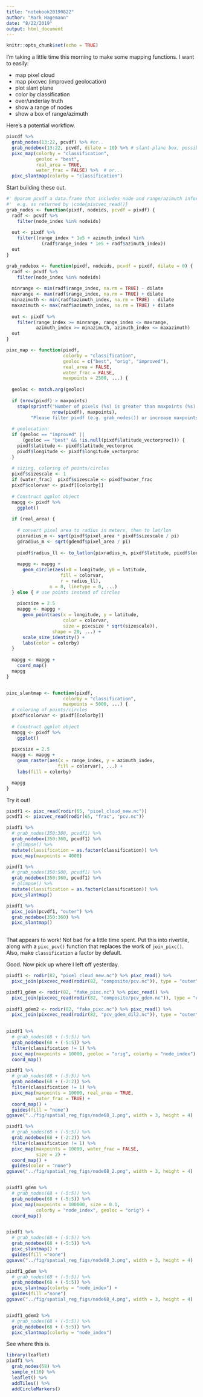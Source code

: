 ```yaml
---
title: "notebook20190822"
author: "Mark Hagemann"
date: "8/22/2019"
output: html_document
---
```


```r
knitr::opts_chunk$set(echo = TRUE)
```

I'm taking a little time this morning to make some mapping functions. I want to easily:

- map pixel cloud
- map pixcvec (improved geolocation)
- plot slant plane
- color by classification
- over/underlay truth
- show a range of nodes
- show a box of range/azimuth


Here's a potential workflow.

```r
pixcdf %>% 
  grab_nodes(13:22, pcvdf) %>% #or..
  grab_nodebox(13:22, pcvdf, dilate = 10) %>% # slant-plane box, possibly dilated
  pixc_map(colorby = "classification", 
           geoloc = "best",
           real_area = TRUE, 
           water_frac = FALSE) %>%  # or...
  pixc_slantmap(colorby = "classification")
```

Start building these out.

```r

#' @param pcvdf a data.frame that includes node and range/azimuth information, 
#'  e.g. as returned by \code{pixcvec_read()}
grab_nodes <- function(pixdf, nodeids, pcvdf = pixdf) {
  radf <- pcvdf %>% 
    filter(node_index %in% nodeids)
  
  out <- pixdf %>% 
    filter((range_index * 1e5 + azimuth_index) %in% 
             (radf$range_index * 1e5 + radf$azimuth_index))
  out
}

grab_nodebox <- function(pixdf, nodeids, pcvdf = pixdf, dilate = 0) {
  radf <- pcvdf %>% 
    filter(node_index %in% nodeids)
  
  minrange <- min(radf$range_index, na.rm = TRUE) - dilate
  maxrange <- max(radf$range_index, na.rm = TRUE) + dilate
  minazimuth <- min(radf$azimuth_index, na.rm = TRUE) - dilate
  maxazimuth <- max(radf$azimuth_index, na.rm = TRUE) + dilate
  
  out <- pixdf %>% 
    filter(range_index >= minrange, range_index <= maxrange, 
           azimuth_index >= minazimuth, azimuth_index <= maxazimuth)
  out
}

pixc_map <- function(pixdf, 
                     colorby = "classification", 
                     geoloc = c("best", "orig", "improved"),
                     real_area = FALSE, 
                     water_frac = FALSE,
                     maxpoints = 2500, ...) {
  
  geoloc <- match.arg(geoloc)
  
  if (nrow(pixdf) > maxpoints) 
    stop(sprintf("Number of pixels (%s) is greater than maxpoints (%s).\n",
                 nrow(pixdf), maxpoints),
         "Please filter pixdf (e.g. grab_nodes()) or increase maxpoints")
  
  # geolocation:
  if (geoloc == "improved" || 
      (geoloc == "best" && !is.null(pixdf$latitude_vectorproc))) {
    pixdf$latitude <- pixdf$latitude_vectorproc
    pixdf$longitude <- pixdf$longitude_vectorproc
  }
  
  # sizing, coloring of points/circles
  pixdf$sizescale <- 1
  if (water_frac)  pixdf$sizescale <- pixdf$water_frac
  pixdf$colorvar <- pixdf[[colorby]]
  
  # Construct ggplot object
  mapgg <- pixdf %>% 
    ggplot()
  
  if (real_area) {
    
    # convert pixel area to radius in meters, then to lat/lon
    pixradius_m <- sqrt(pixdf$pixel_area * pixdf$sizescale / pi)
    gdradius_m <- sqrt(gdemdf$pixel_area / pi)
    
    pixdf$radius_ll <- to_latlon(pixradius_m, pixdf$latitude, pixdf$longitude)
    
    mapgg <- mapgg + 
      geom_circle(aes(x0 = longitude, y0 = latitude,
                    fill = colorvar, 
                    r = radius_ll),
                n = 8, linetype = 0, ...)
  } else { # use points instead of circles
    
    pixcsize = 2.5
    mapgg <- mapgg + 
      geom_point(aes(x = longitude, y = latitude,
                     color = colorvar, 
                     size = pixcsize * sqrt(sizescale)),
                 shape = 20, ...) + 
      scale_size_identity() +
      labs(color = colorby)
  }
    
  mapgg <- mapgg + 
    coord_map()
  mapgg
}


pixc_slantmap <- function(pixdf, 
                     colorby = "classification", 
                     maxpoints = 5000, ...) {
  # coloring of points/circles
  pixdf$colorvar <- pixdf[[colorby]]
  
  # Construct ggplot object
  mapgg <- pixdf %>% 
    ggplot()
  
  pixcsize = 2.5
  mapgg <- mapgg + 
    geom_raster(aes(x = range_index, y = azimuth_index,
                   fill = colorvar), ...) + 
    labs(fill = colorby)

  mapgg
}
```

Try it out!

```r
pixdf1 <- pixc_read(rodir(65, "pixel_cloud_new.nc"))
pcvdf1 <- pixcvec_read(rodir(65, "frac", "pcv.nc"))

pixdf1 %>% 
  # grab_nodes(350:360, pcvdf1) %>% 
  grab_nodebox(350:360, pcvdf1) %>% 
  # glimpse() %>%
  mutate(classification = as.factor(classification)) %>% 
  pixc_map(maxpoints = 4000)

pixdf1 %>% 
  # grab_nodes(350:500, pcvdf1) %>%
  grab_nodebox(350:360, pcvdf1) %>%
  # glimpse() %>%
  mutate(classification = as.factor(classification)) %>% 
  pixc_slantmap()

pixdf1 %>% 
  pixc_join(pcvdf1, "outer") %>% 
  grab_nodebox(350:360) %>% 
  pixc_slantmap()
  
```

That appears to work! Not bad for a little time spent. Put this into rivertile, along with a `pixc_pcv()` function that replaces the work of `join_pixc()`. Also, make `classification` a factor by default. 


Good. Now pick up where I left off yesterday.


```r
pixdf1 <- rodir(82, "pixel_cloud_new.nc") %>% pixc_read() %>% 
  pixc_join(pixcvec_read(rodir(82, "composite/pcv.nc")), type = "outer")

pixdf1_gdem <- rodir(82, "fake_pixc.nc") %>% pixc_read() %>% 
  pixc_join(pixcvec_read(rodir(82, "composite/pcv_gdem.nc")), type = "outer")
  
pixdf1_gdem2 <- rodir(82, "fake_pixc.nc") %>% pixc_read() %>% 
  pixc_join(pixcvec_read(rodir(82, "pcv_gdem_dil2.nc")), type = "outer")
  

pixdf1 %>% 
  # grab_nodes(68 + (-5:5)) %>%
  grab_nodebox(68 + (-5:5)) %>%
  filter(classification != 1) %>% 
  pixc_map(maxpoints = 10000, geoloc = "orig", colorby = "node_index") +
  coord_map()

pixdf1 %>% 
  # grab_nodes(68 + (-5:5)) %>%
  grab_nodebox(68 + (-2:2)) %>%
  filter(classification != 1) %>% 
  pixc_map(maxpoints = 10000, real_area = TRUE,
           water_frac = TRUE) +
  coord_map() +
  guides(fill = "none")
ggsave("../fig/spatial_reg_figs/node68_1.png", width = 3, height = 4)

pixdf1 %>% 
  # grab_nodes(68 + (-5:5)) %>%
  grab_nodebox(68 + (-2:2)) %>%
  filter(classification != 1) %>% 
  pixc_map(maxpoints = 10000, water_frac = FALSE, 
           size = 2) +
  coord_map() +
  guides(color = "none")
ggsave("../fig/spatial_reg_figs/node68_2.png", width = 3, height = 4)


pixdf1_gdem %>% 
  # grab_nodes(68 + (-5:5)) %>%
  grab_nodebox(68 + (-5:5)) %>%
  pixc_map(maxpoints = 100000, size = 0.1, 
           colorby = "node_index", geoloc = "orig") +
  coord_map()


pixdf1 %>% 
  # grab_nodes(68 + (-5:5)) %>%
  grab_nodebox(68 + (-5:5)) %>%
  pixc_slantmap() +
  guides(fill ="none")
ggsave("../fig/spatial_reg_figs/node68_3.png", width = 3, height = 4)

pixdf1_gdem %>% 
  # grab_nodes(68 + (-5:5)) %>%
  grab_nodebox(68 + (-5:5)) %>%
  pixc_slantmap(colorby = "node_index") +
  guides(fill ="none")
ggsave("../fig/spatial_reg_figs/node68_4.png", width = 3, height = 4)


pixdf1_gdem2 %>% 
  # grab_nodes(68 + (-5:5)) %>%
  grab_nodebox(68 + (-5:5)) %>%
  pixc_slantmap(colorby = "node_index")
```


See where this is. 

```r
library(leaflet)
pixdf1 %>% 
  grab_nodes(68) %>% 
  sample_n(10) %>% 
  leaflet() %>% 
  addTiles() %>% 
  addCircleMarkers()
  
```

